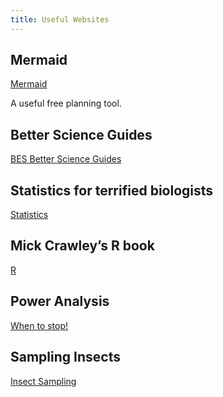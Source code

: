 ```yaml
---
title: Useful Websites
---
```



## Mermaid

<a href="https://www.mermaidchart.com/app/login">Mermaid</a> 

A useful free planning tool.

## Better Science Guides

<a href="https://www.britishecologicalsociety.org/publications/better-science/">BES Better Science Guides
</a> 


## Statistics for terrified biologists

<a href="https://www.wiley.com/en-gb/Statistics+for+Terrified+Biologists%2C+2nd+Edition-p-9781119563679">Statistics</a> 


## Mick Crawley's R book

<a href="https://www.wiley.com/en-gb/The+R+Book%2C+2nd+Edition-p-9781118448908">R</a> 

## Power Analysis

<a href="https://www.statmethods.net/stats/power.html
">When to stop!</a> 

## Sampling Insects

<a href="https://www.discoverlife.org/png/collecting_insects.html">Insect Sampling</a>







